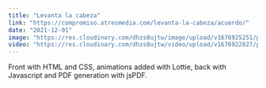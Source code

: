 ```yaml
---
title: "Levanta la cabeza"
link: "https://compromiso.atresmedia.com/levanta-la-cabeza/acuerdo/"
date: "2021-12-01"
image: "https://res.cloudinary.com/dhzs0ujtw/image/upload/v1676925251/portfolio/acuerdo_vlngdm"
video: "https://res.cloudinary.com/dhzs0ujtw/video/upload/v1676922027/portfolio/acuerdo_nscxtq"
---
```


Front with HTML and CSS, animations added with Lottie, back with Javascript and PDF generation with jsPDF. 